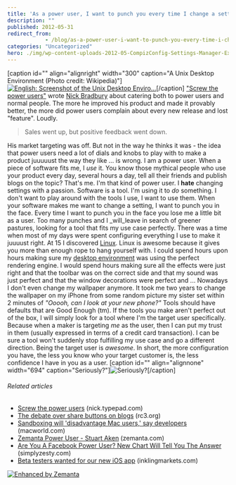 ```yaml
---
title: 'As a power user, I want to punch you every time I change a setting'
description: ""
published: 2012-05-31
redirect_from: 
            - /blog/as-a-power-user-i-want-to-punch-you-every-time-i-change-a-setting/swizec/4549
categories: "Uncategorized"
hero: ./img/wp-content-uploads-2012-05-CompizConfig-Settings-Manager-Experimental-Tab.png
---
```

\[caption id=&quot;&quot; align=&quot;alignright&quot; width=&quot;300&quot; caption=&quot;A Unix Desktop Environment (Photo credit: Wikipedia)&quot;][![English: Screenshot of the Unix Desktop Enviro...](http://upload.wikimedia.org/wikipedia/commons/thumb/b/b7/UDE_Screenshot.jpg/300px-UDE_Screenshot.jpg "English: Screenshot of the Unix Desktop Enviro...")](http://commons.wikipedia.org/wiki/File:UDE_Screenshot.jpg)\[/caption] [&quot;Screw the power users&quot;](http://nick.typepad.com/blog/2012/05/screw-the-power-users.html) wrote [Nick Bradbury](http://nick.typepad.com/ "Nick Bradbury") about catering both to power users and normal people. The more he improved his product and made it provably better, the more did power users complain about every new release and lost &quot;feature&quot;. Loudly.

> Sales went up, but positive feedback went down.

His market targeting was off. But not in the way he thinks it was - the idea that power users need a lot of dials and knobs to play with to make a product juuuuust the way they like ... is wrong. I am a power user. When a piece of software fits me, I _use_ it. You know those mythical people who use your product every day, several hours a day, tell all their friends and publish blogs on the topic? That&#x27;s me. I&#x27;m that kind of power user. I **hate** changing settings with a passion. Software is a tool. I&#x27;m using it to _do_ something. I don&#x27;t want to play around with the tools I use, I want to use them. When your software makes me want to change a setting, I want to punch you in the face. Every time I want to punch you in the face you lose me a little bit as a user. Too many punches and I _will_leave in search of greener pastures, looking for a tool that fits my use case perfectly. There was a time when most of my days were spent configuring everything I use to make it juuuust right. At 15 I discovered [Linux](http://en.wikipedia.org/wiki/Linux "Linux"). Linux is awesome because it gives you more than enough rope to hang yourself with. I could spend hours upon hours making sure my [desktop environment](http://en.wikipedia.org/wiki/Desktop_environment "Desktop environment") was using the perfect rendering engine. I would spend hours making sure all the effects were just right and that the toolbar was on the correct side and that my sound was just perfect and that the window decorations were perfect and ... Nowadays I don&#x27;t even change my wallpaper anymore. It took me two years to change the wallpaper on my iPhone from some random picture my sister set within 2 minutes of _&quot;Ooooh, can I look at your new phone?&quot;_ Tools should have defaults that are Good Enough (tm). If the tools you make aren&#x27;t perfect out of the box, I will simply look for a tool where I&#x27;m the target user specifically. Because when a maker is targeting _me_ as the user, then I can put my trust in them (usually expressed in terms of a credit card transaction). I can be sure a tool won&#x27;t suddenly stop fulfilling my use case and go a different direction. Being the target user is _awesome_. In short, the more configuration you have, the less you know who your target customer is, the less confidence I have in you as a user. \[caption id=&quot;&quot; align=&quot;alignnone&quot; width=&quot;694&quot; caption=&quot;Seriously?&quot;]![Seriously?](./img/wp-content-uploads-2012-05-CompizConfig-Settings-Manager-Experimental-Tab.png "Seriously?")\[/caption]

###### Related articles

- [Screw the power users](http://nick.typepad.com/blog/2012/05/screw-the-power-users.html) (nick.typepad.com)
- [The debate over share buttons on blogs](http://rc3.org/2012/05/30/the-debate-over-share-buttons-on-blogs/) (rc3.org)
- [Sandboxing will &#x27;disadvantage Mac users,&#x27; say developers](http://www.macworld.com/article/1166997/sandboxing_will_disadvantage_mac_users_say_developers.html) (macworld.com)
- [Zemanta Power User - Stuart Aken](http://www.zemanta.com/blog/zemanta-power-user-stuart-aken-2/) (zemanta.com)
- [Are You A Facebook Power User? New Chart Will Tell You The Answer](http://www.simplyzesty.com/facebook/are-you-a-facebook-power-user-new-chart-will-tell-you-the-answer/) (simplyzesty.com)
- [Beta testers wanted for our new iOS app](http://blog.inklingmarkets.com/2012/05/beta-testers-wanted-for-our-new-ios-app.html) (inklingmarkets.com)

[![Enhanced by Zemanta](http://img.zemanta.com/zemified_e.png?x-id=40940726-a223-486f-836f-3fad844b6ac3)](http://www.zemanta.com/?px "Enhanced by Zemanta")
